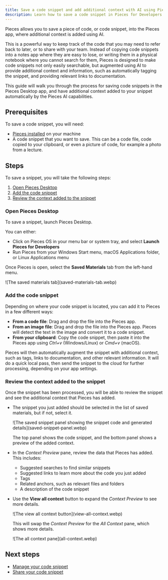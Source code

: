 ```yaml
---
title: Save a code snippet and add additional context with AI using Pieces Desktop
description: Learn how to save a code snippet in Pieces for Developers
---
```


Pieces allows you to save a piece of code, or code snippet, into the Pieces app, where additional context is added using AI.

This is a powerful way to keep track of the code that you may need to refer back to later, or to share with your team. Instead of copying code snippets into a notes app where they are easy to lose, or writing them in a physical notebook where you cannot search for them, Pieces is designed to make code snippets not only easily searchable, but augmented using AI to provide additional context and information, such as automatically tagging the snippet, and providing relevant links to documentation.

This guide will walk you through the process for saving code snippets in the Pieces Desktop app, and have additional context added to your snippet automatically by the Pieces AI capabilities.

## Prerequisites

To save a code snippet, you will need:

- [Pieces installed](/installation-getting-started/what-am-i-installing) on your machine
- A code snippet that you want to save. This can be a code file, code copied to your clipboard, or even a picture of code, for example a photo from a lecture.

## Steps

To save a snippet, you will take the following steps:

1. [Open Pieces Desktop](#open-pieces-desktop)
1. [Add the code snippet](#add-the-code-snippet)
1. [Review the context added to the snippet](#review-the-context-added-to-the-snippet)

### Open Pieces Desktop

To save a snippet, launch Pieces Desktop.

You can either:
- Click on Pieces OS in your menu bar or system tray, and select **Launch Pieces for Developers**
- Run Pieces from your Windows Start menu, macOS Applications folder, or Linux Applications menu

Once Pieces is open, select the **Saved Materials** tab from the left-hand menu.

<div class="container">
    <div class="row">
        <div class="col col--8">
            ![The saved materials tab](saved-materials-tab.webp)
        </div>
    </div>
</div>

### Add the code snippet

Depending on where your code snippet is located, you can add it to Pieces in a few different ways:

- **From a code file**: Drag and drop the file into the Pieces app.
- **From an image file**: Drag and drop the file into the Pieces app. Pieces will detect the text in the image and convert it to a code snippet.
- **From your clipboard**: Copy the code snippet, then paste it into the Pieces app using _Ctrl+v_ (Windows/Linux) or _Cmd+v_ (macOS).

Pieces will then automatically augment the snippet with additional context, such as tags, links to documentation, and other relevant information. It will do a quick local pass, then send the snippet to the cloud for further processing, depending on your app settings.

### Review the context added to the snippet

Once the snippet has been processed, you will be able to review the snippet and see the additional context that Pieces has added.

- The snippet you just added should be selected in the list of saved materials, but if not, select it.

    <div class="container">
        <div class="row">
            <div class="col col--10">
                ![The saved snippet panel showing the snippet code and generated details](saved-snippet-panel.webp)
            </div>
        </div>
    </div>

    The top panel shows the code snippet, and the bottom panel shows a preview of the added context.

- In the _Context Preview_ pane, review the data that Pieces has added. This includes:
    - Suggested searches to find similar snippets
    - Suggested links to learn more about the code you just added
    - Tags
    - Related anchors, such as relevant files and folders
    - A description of the code snippet

- Use the **View all context** button to expand the _Context Preview_ to see more details.

    <div class="container">
        <div class="row">
            <div class="col col--10">
                ![The view all context button](view-all-context.webp)
            </div>
        </div>
    </div>

    This will swap the _Context Preview_ for the _All Context_ pane, which shows more details.

    <div class="container">
        <div class="row">
            <div class="col col--10">
                ![The all context pane](all-context.webp)
            </div>
        </div>
    </div>


## Next steps

- [Manage your code snippet](/features/managing-saved-materials)
- [Share your code snippet](/features/one-click-snippet-sharing)

